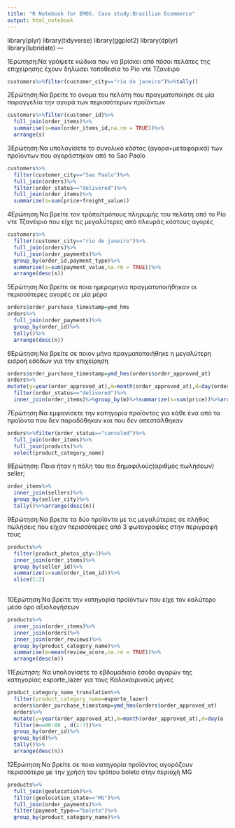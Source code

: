 ---
title: "R Notebook for EMOS. Case study:Brazilian Ecommerce"
output: html_notebook
---
library(plyr)
library(tidyverse)
library(ggplot2)
library(dplyr)
library(lubridate)
---

1Ερώτηση:Να γράψετε κώδικα που να βρίσκει από πόσοι πελάτες της επιχείρησης έχουν δηλώσει τοποθεσία το Ρίο ντε Τζανέιρο
```{r}
customers%>%filter(customer_city=="rio de janeiro")%>%tally()
```

2Ερώτηση:Να βρείτε το όνομα του πελάτη που πραγματοποίησε σε μία παραγγελία την αγορά των περισσότερων προϊόντων
```{r}
customers%>%filter(customer_id)%>%
  full_join(order_items)%>%
  summarise(s=max(order_items_id,na.rm = TRUE))%>%
  arrange(s)
```

3Ερώτηση:Να υπολογίσετε το συνολικό κόστος (αγορα+μεταφορικά) των προϊόντων που αγοράστηκαν από το Sao Paolo
```{r}
customers%>%
  filter(customer_city=="Sao Paolo")%>%
  full_join(orders)%>%
  filter(order_status=="delivered")%>%
  full_join(order_items)%>%
  summarize(s=sum(price+freight_value))
```

4Ερώτηση:Να βρείτε τον τρόπο/τρόπους πληρωμής του πελάτη από το Ρίο ντε Τζανέιριο που είχε τις μεγαλύτερες από πλευράς κόστους αγορές
```{r}
customers%>%
  filter(customer_city=="rio de janeiro")%>%
  full_join(orders)%>%
  full_join(order_payments)%>%
  group_by(order_id,payment_type)%>%
  summarise(s=sum(payment_value,na.rm = TRUE))%>%
  arrange(desc(s))
```

5Ερώτηση:Να βρείτε σε ποια ημερομηνία πραγματοποιήθηκαν οι περισσότερες αγορές σε μία μέρα
```{r}
orders$order_purchase_timestamp=ymd_hms
orders%>%
  full_join(order_payments)%>%
  group_by(order_id)%>%
  tally()%>%
  arrange(desc(n))
```

6Ερώτηση:Να βρείτε σε ποιον μήνα πραγματοποιήθηκε η μεγαλύτερη εισροή εσόδων για την επιχείρηση
```{r}
orders$order_purchase_timestamp=ymd_hms(orders$order_approved_at)
orders%>%
mutate(y=year(order_approved_at),m=month(order_approved_at),d=day(order_approved_at))%>%
  filter(order_status=="delivered")%>%
  inner_join(order_items)%>%group_by(m)%>%summarize(s=sum(price))%>%arrange(desc(s))
```

7Ερώτηση:Να εμφανίσετε την κατηγορία προϊόντος για κάθε ένα από τα προϊόντα που δεν παραδόθηκαν και που δεν απεστάλθηκαν
```{r}
orders%>%filter(order_status=="canceled")%>%
  full_join(order_items)%>%
  full_join(products)%>%
  select(product_category_name)
```

8Ερώτηση: Ποια ήταν η πόλη του πιο δημοφιλούς(αριθμός πωλήσεων) seller;
```{r}
order_items%>%
  inner_join(sellers)%>%
  group_by(seller_city)%>%
  tally()%>%arrange(desc(n))
```

9Ερώτηση:Να βρείτε τα δύο προϊόντα με τις μεγαλύτερες σε πλήθος πωλήσεις που είχαν περισσότερες από 3 φωτογραφίες στην περιγραφή τους
```{r}
products%>%
  filter(product_photos_qty>3)%>%
  inner_join(order_items)%>%
  group_by(seller_id)%>%
  summarize(s=sum(order_item_id))%>%
  slice(1:2)
  
```

10Ερώτηση:Να βρείτε την κατηγορία προϊόντων που είχε τον καλύτερο μέσο όρο αξιολογήσεων
```{r}
products%>%
  inner_join(order_items)%>%
  inner_join(orders)%>%
  inner_join(order_reviews)%>%
  group_by(product_category_name)%>%
  summarise(m=mean(review_score,na.rm = TRUE))%>%
  arrange(desc(m))
```

11Ερώτηση: Να υπολογίσετε το εβδομαδιαίο έσοδο αγορών της κατηγορίας esporte_lazer για τους Καλοκαιρινούς μήνες 
```{r}
product_category_name_translation%>%
  filter(product_category_name=esporte_lazer)
  orders$order_purchase_timestamp=ymd_hms(orders$order_approved_at)
  orders%>%
  mutate(y=year(order_approved_at),m=month(order_approved_at),d=day(o   rder_approved_at))%>%
  filter(m==06:08 , d(1:7))%>%
  group_by(order_id)%>%
  group_by(d)%>%
  tally()%>%
  arrange(desc(n))
```

12Ερώτηση:Να βρείτε σε ποια κατηγορία προϊόντος αγοράζουν περισσότερο με την χρήση του τρόπου boleto στην περιοχή MG
```{r}
products%>%
  full_join(geolocation)%>%
  filter(geolocation_state=="MG")%>%
  full_join(order_payments)%>%
  filter(payment_type=="boleto")%>%
  group_by(product_category_name)%>%
  
```


